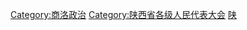 [[Category:商洛政治|Category:商洛政治]]
[[Category:陕西省各级人民代表大会|Category:陕西省各级人民代表大会]]
[[Category:设区的市人民代表大会|陕]]